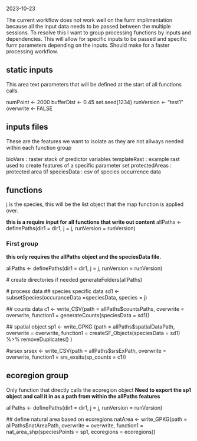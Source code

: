 2023-10-23 

The current workflow does not work well on the furrr implimentation because all the input data needs to be passed between the multiple sessions. To resolve this I want to group processing functions by inputs and dependencies. This will allow for specific inputs to be passed and specific furrr parameters depending on the inputs. Should make for a faster processing workflow. 


## static inputs 
This area text parameters that will be defined at the start of all functions calls. 

numPoint <- 2000
bufferDist <- 0.45
set.seed(1234)
runVersion <- "test1"
overwrite <- FALSE

## inputs files 
These are the features we want to isolate as they are not allways needed within each function group 

bioVars : raster stack of predictor variables 
templateRast : example rast used to create features of a specific parameter set 
protectedAreas : protected area tif 
speciesData : csv of species occurrence data 


## functions 

j is the species, this will be the list object that the map function is applied over. 

**this is a require input for all functions that write out content** 
allPaths <- definePaths(dir1 = dir1, j = j, runVersion = runVersion) 


### First group 

**this only requires the allPaths object and the speciesData file.** 
  
  allPaths <- definePaths(dir1 = dir1, j = j, runVersion = runVersion) 

  # create directories if needed 
  generateFolders(allPaths)
  
  # process data 
  ## species specific data
  sd1 <- subsetSpecies(occuranceData =speciesData, species = j)
  
  ## counts data
  c1 <- write_CSV(path = allPaths$countsPaths,
                 overwrite = overwrite,
                 function1 = generateCounts(speciesData = sd1))
  
  ## spatial object
  sp1 <- write_GPKG (path = allPaths$spatialDataPath,
                    overwrite = overwrite, 
                    function1 = createSF_Objects(speciesData = sd1) %>%
    removeDuplicates()
    )
  
  
  #srsex
  srsex <- write_CSV(path = allPaths$srsExPath,
                    overwrite = overwrite,
                    function1 = srs_exsitu(sp_counts = c1))
  

## ecoregion group 
Only function that directly calls the ecoregion object 
**Need to export the sp1 object and call it in as a path from within the allPaths features**   
  
  allPaths <- definePaths(dir1 = dir1, j = j, runVersion = runVersion) 


  ## define natural area based on ecoregions
  natArea <- write_GPKG(path = allPaths$natAreaPath,
                       overwrite = overwrite,
                       function1 = nat_area_shp(speciesPoints = sp1,
                                                ecoregions = ecoregions))
  

